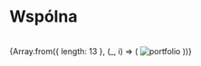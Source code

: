 
# Wspólna

<br/>

<div style={{ display: 'grid', gridTemplateColumns: 'repeat(3, 1fr)', gap: '14px' }}>
  {Array.from({ length: 13 }, (_, i) => (
    <Zoom key={i}>
      <img 
        alt="portfolio" 
        src={`/compressed/jedno/wspol/${i + 1}.jpg`} 
        style={{ width: '100%', height: 'auto', objectFit: 'cover' }} 
      />
    </Zoom>
  ))}
</div>

